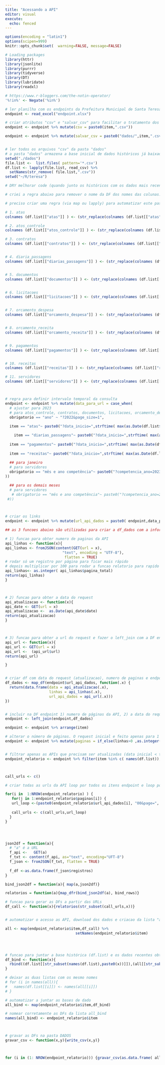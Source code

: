 ---
title: "Acessando a API"
editor: visual
execute:
  echo: fenced
---

```{r}
options(encoding = "latin1")
options(scipen=999)
knitr::opts_chunk$set(  warning=FALSE, message=FALSE)
```

```{r pacotes}
# Loading packages
library(httr)
library(jsonlite)
library(purrr)
library(tidyverse)
library(DT)
library(lubridate)
library(readxl)

```

```{r negate}
# https://www.r-bloggers.com/the-notin-operator/
'%!in%' <- Negate('%in%')
```

```{r importar_dados_e_delimitar_intervalo_temporal_das_consultas}

# ler planilha com os endpoints da Prefeitura Municipal de Santa Teresa - ES
endpoint <- read_excel("endpoint.xlsx")

# criar atributos "csv" e "salvar_csv" para facilitar o tratamento dos dados e posterior criação dos arquivos csv
endpoint <- endpoint %>% mutate(csv = paste0(item,".csv"))

endpoint <- endpoint %>% mutate(salvar_csv = paste0("dados/",item,".csv"))


# ler todos os arquivos "csv" da pasta "dados"
# a pasta "dados" armazena a base inicial de dados históricos já baixados e salvos.
setwd("./dados")
file.list <-  list.files( pattern='*.csv')
df.list <- lapply(file.list, read_csv) %>% 
  setNames(str_remove( file.list,".csv")) 
setwd("~/R/teresa")


```

```{r corrigir_nome_das_colunas}
# DRY melhorar code (quando junto os históricos com os dados mais recentes, o nome # das colunas é alterado para o padrão "nome da DF","nome da coluna", por exemplo: # "pagamentos.data", ou "receitas.valor)

# criei a regra abaixo para remover o nome da DF dos nomes das colunas. Assim,  "pagamentos.data" volta a ser "data"

# preciso criar uma regra (via map ou lapply) para automatizar este passo do tratamento dos dados. Enquanto isso, repito o procedimento para cada um dos itens da DF "endpoint".

# 1. atas
colnames (df.list[["atas"]] ) <- (str_replace(colnames (df.list[["atas"]]),paste0( "atas","."),""))

# 2. atos_controle
colnames (df.list[["atos_controle"]] ) <- (str_replace(colnames (df.list[["atos_controle"]]),paste0( "atos_controle","."),""))

# 3. contratos
colnames (df.list[["contratos"]] ) <- (str_replace(colnames (df.list[["contratos"]]),paste0( "contratos","."),""))


# 4. diaria_passagens
colnames (df.list[["diarias_passagens"]] ) <- (str_replace(colnames (df.list[["diarias_passagens"]]),paste0( "diarias_passagens","."),""))


# 5. documentos
colnames (df.list[["documentos"]] ) <- (str_replace(colnames (df.list[["documentos"]]),paste0( "documentos","."),""))


# 6. licitacoes
colnames (df.list[["licitacoes"]] ) <- (str_replace(colnames (df.list[["licitacoes"]]),paste0( "licitacoes","."),""))


# 7. orcamento_despesa
colnames (df.list[["orcamento_despesa"]] ) <- (str_replace(colnames (df.list[["orcamento_despesa"]]),paste0( "orcamento_despesa","."),""))


# 8. orcamento_receita
colnames (df.list[["orcamento_receita"]] ) <- (str_replace(colnames (df.list[["orcamento_receita"]]),paste0( "orcamento_receita","."),""))


# 9. pagamentos
colnames (df.list[["pagamentos"]] ) <- (str_replace(colnames (df.list[["pagamentos"]]),paste0( "pagamentos","."),""))


# 10. receitas
colnames (df.list[["receitas"]] ) <- (str_replace(colnames (df.list[["receitas"]]),paste0( "receitas","."),""))

# 11. servidores
colnames (df.list[["servidores"]] ) <- (str_replace(colnames (df.list[["servidores"]]),paste0( "servidores","."),""))




```

```{r endpoint}

# regra para definir intervalo temporal da consulta
endpoint <- endpoint %>% mutate(data_para_url = case_when(
  # ajustar para 2023
  # para atos_controle, contratos, documentos, licitacoes, orcamento_despesa e orcamento_receita 
  obrigatorio == "ano" ~ "?2022&page_size=1",
  
  item == "atas"~ paste0("?data_inicio=",strftime( max(as.Date(df.list$atas$data)+days(1)),"%d/%m/%Y"),"&data_fim=",strftime( today(),"%d/%m/%Y"),"&page_size=1"),

    item == "diarias_passagens"~ paste0("?data_inicio=",strftime( max(as.Date(df.list$diarias_passagens$data)+days(1)),"%d/%m/%Y"),"&data_fim=",strftime( today(),"%d/%m/%Y"),"&page_size=1"),
  
  item == "pagamentos"~ paste0("?data_inicio=",strftime( max(as.Date(df.list$pagamentos$data)+days(1)),"%d/%m/%Y"),"&data_fim=",strftime( today(),"%d/%m/%Y"),"&page_size=1"),
  
  item == "receitas"~ paste0("?data_inicio=",strftime( max(as.Date(df.list$receitas$data)+days(1)),"%d/%m/%Y"),"&data_fim=",strftime( today(),"%d/%m/%Y"),"&page_size=1"),
  
  ## para janeiro
  # para servidores
  obrigatorio == "mês e ano competência"~ paste0("?competencia_ano=2023&competencia_mes=1&page_size=1")
))

  ## para os demais meses
  # para servidores
   # obrigatorio == "mês e ano competência"~ paste0("?competencia_ano=2023&competencia_mes=",as.integer(max(df.list$servidores$competencia_mes))+1,"&page_size=1")
 #))



# criar os links 
endpoint <- endpoint %>% mutate(url_api_dados = paste0( endpoint,data_para_url))

```

```{r gerar_urls_da_api}


## as 3 funcoes abaixo são utilizadas para criar a df_dados com a informacao sobre 1) numero de páginas da API, 2) a data do request e 3) url do resquest

# 1) funcao para obter numero de paginas da API
api_linhas <- function(x){
api_linhas <- fromJSON(content(GET(url = x),
                          "text", encoding = "UTF-8"),
                           flatten = TRUE)
# rodar só um registro por página para ficar mais rápido
# depois multiplicar por 100 para rodar a funcao relatorio para rapido
api_linhas<- as.integer( api_linhas$pagina_total)
return(api_linhas)
}



# 2) funcao para obter a data do request
api_atualizacao <- function(x){
api_date <- GET(url = x)
api_atualizacao <-  as.Date(api_date$date)
return(api_atualizacao)
}



# 3) funcao para obter a url do request e fazer o left_join com a DF endpoint
api_url <- function(x){
api_url <- GET(url = x)
api_url <-  (api_url$url)
return(api_url)

}


# criar df com data do request (atualizacao), numero de paginas e endpoint
df_dados <- map_df(endpoint$url_api_dados, function(.x) {
  return(data.frame(data = api_atualizacao(.x), 
                    linhas = api_linhas(.x),
                    url_api_dados = api_url(.x)))
})


# incluir na DF endpoint 1) numero de páginas da API, 2) a data do request e 3) url do resquest 
endpoint <- left_join(endpoint,df_dados)

endpoint <- endpoint %>% arrange(item)

# alterar o número de páginas. O request inicial e feito apenas para 1 página. Assim o processo fica mais rápido. Contudo, para baixar os dados, transformo 1 página em 100.
endpoint <- endpoint %>% mutate(paginas = if_else(linhas>0 ,as.integer(linhas/100)+1,0))


# filtrar apenas as APIs que precisam ser atualizadas (data inicial < today() ou DF servidores com mês competência < mes atual ou todas com obrigatório == "ano")
endpoint_relatorio <- endpoint %>% filter(item %in% c( names(df.list)), paginas>0)



call_urls <- c()

# criar todas as urls da API loop por todos os itens endpoint e loop por todas as página de cada item

for(i in  1:NROW(endpoint_relatorio) ) {                                             
   for(j in 1:endpoint_relatorio$paginas[i]) {                                           
   url_loop <-(paste0(endpoint_relatorio$url_api_dados[i], "00&page=", j))  
   
   call_urls <- c(call_urls,url_loop)
  }
}





```

```{r baixar_dados_da_api_delimitados_por_endpoint_relatorio_e_criar_lista_ALL}




json2df = function(a){ 
  # "a" é a URL
  f_api <-   GET(a)
  f_txt <- content(f_api, as="text", encoding="UFT-8")
  f_json <- fromJSON(f_txt, flatten = TRUE)
 
  f_df <-as.data.frame(f_json$registros) 
}

bind_json2df = function(a){ map(a,json2df)}

relatorios = function(a){map_dfr(bind_json2df(a), bind_rows)}

# funcao para gerar as DFs a partir das URLs
df_call <- function(x){relatorios(str_subset(call_urls,x))} 


# automatizar o acesso as API, download dos dados e criacao da lista "all" com todas as DFs pre-selecionadas em endpoint_relatorio$item

all <- map(endpoint_relatorio$item,df_call) %>% 
                                setNames(endpoint_relatorio$item)





```

```{r atualizar_dfs_e_salvar_arquivos}

# funcao para juntar a base histórica (df.list) e os dados recentes obtivos via api (all)
df_bind <- function(x){
  rbind((df.list[[str_subset(names(df.list),paste0(x))]]),(all[[str_subset(names(all),x)]])) %>% unique()
}

# deixar as duas listas com os mesmo nomes
# for (i in names(all)){
#   names(df.list[[i]]) <- names(all[[i]])
# }

# automatizar a juntar as bases de dado
all_bind <- map(endpoint_relatorio$item,df_bind)

# nomear corretamente as DFs da lista all_bind
names(all_bind) <- endpoint_relatorio$item



# gravar as DFs na pasta DADOS
gravar_csv <- function(x,y){write_csv(x,y)}



for (i in (1: NROW(endpoint_relatorio))) {gravar_csv(as.data.frame( all_bind[i]), endpoint_relatorio$salvar_csv[i])}%>% unique()





```
